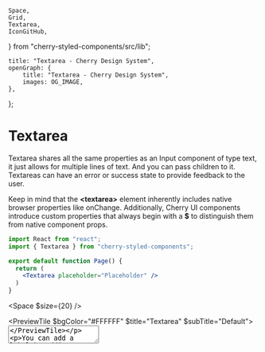 	Space,
	Grid,
	Textarea,
	IconGitHub,
} from "cherry-styled-components/src/lib";

	title: "Textarea - Cherry Design System",
	openGraph: {
		title: "Textarea - Cherry Design System",
		images: OG_IMAGE,
	},
};

# Textarea

Textarea shares all the same properties as an Input component of type text, it just allows for multiple lines of text. And you can pass children to it. Textareas can have an error or success state to provide feedback to the user.

Keep in mind that the **\<textarea>** element inherently includes native browser properties like onChange. Additionally, Cherry UI components introduce custom properties that always begin with a **$** to distinguish them from native component props.

```jsx
import React from "react";
import { Textarea } from "cherry-styled-components";

export default function Page() {
  return (
    <Textarea placeholder="Placeholder" />
  )
}
```

<Space $size={20} />

<PreviewTile $bgColor="#FFFFFF" $title="Textarea" $subTitle="Default">
	<Textarea placeholder="Placeholder" />
</PreviewTile>

You can add a label by adding a **$label** prop.

```jsx
import React from "react";
import { Textarea } from "cherry-styled-components";

export default function Page() {
  return <Textarea $label="Username" $fullWidth />;
}
```
<Space $size={20} />

<PreviewTile
	$bgColor="#FFFFFF"
	$title="Textarea"
	$subTitle="Full width with Label"
	$isLonger
>
	<Textarea $label="Username" $fullWidth />
</PreviewTile>

Here is an example of a Textarea with an error and success state.

```jsx
import React from "react";
import { Textarea } from "cherry-styled-components";

export default function Page() {
  return (
    <Textarea $success placeholder="Yay" />
    <Textarea $error placeholder="Ops" />
  )
}
```
<Space $size={20} />

<Grid $gap={20} $lgCols={2}>
	<PreviewTile
		$bgColor="#FFFFFF"
		$title="Textarea"
		$subTitle="Success"
		$isLonger
	>
		<Textarea $success placeholder="Yay" />
	</PreviewTile>
	<PreviewTile
		$bgColor="#FFFFFF"
		$title="Textarea"
		$subTitle="Error"
		$isLonger
	>
		<Textarea $error placeholder="Ops" />
	</PreviewTile>
</Grid>

## Properties

<Table>
	<TableRow>
		<TableHead>Property</TableHead>
		<TableHead>Description</TableHead>
	</TableRow>
	<TableRow>
		<TableData $code>type</TableData>
		<TableData>"text" | "checkbox" | "radio"</TableData>
	</TableRow>
	<TableRow>
		<TableData $code>$label?</TableData>
		<TableData>string</TableData>
	</TableRow>
	<TableRow>
		<TableData $code>$size?</TableData>
		<TableData>"default" | "big"</TableData>
	</TableRow>
	<TableRow>
		<TableData $code>$error?</TableData>
		<TableData>boolean</TableData>
	</TableRow>
	<TableRow>
		<TableData $code>$success?</TableData>
		<TableData>boolean</TableData>
	</TableRow>
	<TableRow>
		<TableData $code>$fullWidth?</TableData>
		<TableData>boolean</TableData>
	</TableRow>
	<TableRow>
		<TableData $code>$theme?</TableData>
		<TableData>Theme</TableData>
	</TableRow>
</Table>

Explore the source code on GitHub:

<Box
	$icon={<IconFile />}
	$iconLink={<IconGitHub />}
	$title="Textarea"
	href="https://github.com/cherry-design-system/styled-components/blob/main/src/lib/textarea.tsx"
	target="_blank"
/>
